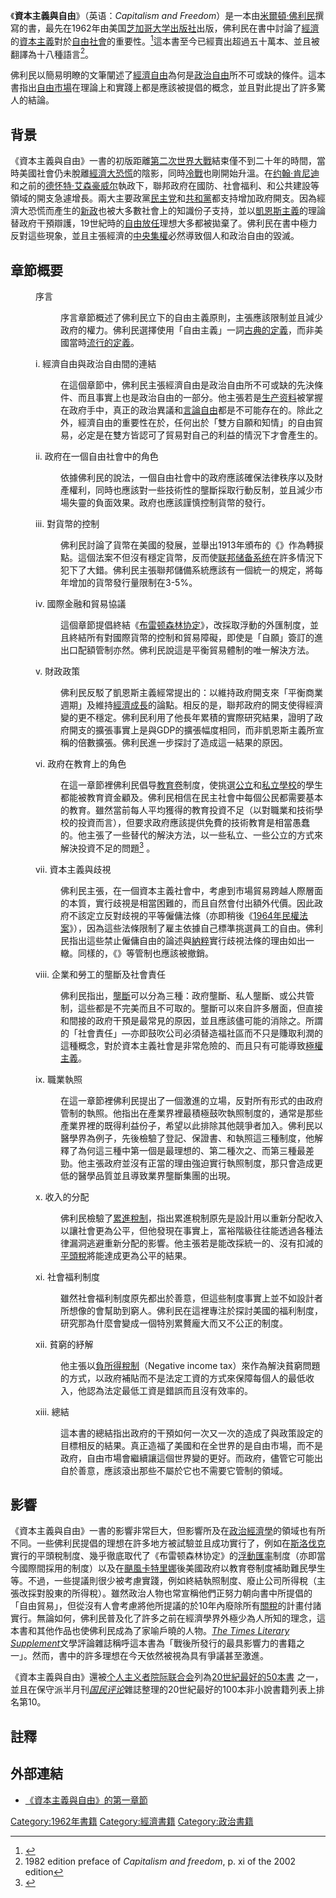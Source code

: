 {{infobox Book | 
| name         = 資本主義與自由
| image        = [[File:MiltonFriedmanBook.jpg|180px]]
| author       = [[米爾頓·佛利民|米爾頓·佛利民]]
| country      = [[美國|美國]]
| language     = [[英語|英語]]
| genre        = 非小說
| publisher    = [[芝加哥大学|芝加哥大学出版社]]
| release_date = 1962年
| media_type   = 印刷版（精裝 & 平裝）
| pages        = 202頁 （四十週年紀念版） 
| isbn         = ISBN 0-226-26421-1
| cover_artist = [[張五常|張五常]]
}}
《'''資本主義與自由'''》（英语：''Capitalism and Freedom''）是一本由[[米爾頓·佛利民|米爾頓·佛利民]]撰寫的書，最先在1962年由美国[[芝加哥大学出版社|芝加哥大学出版社]]出版，佛利民在書中討論了[[經濟|經濟]]的[[資本主義|資本主義]]對於[[自由主義|自由]][[社會|社會]]的重要性。<ref>{{Cite book|chapter=|url=https://www.press.uchicago.edu/ucp/books/book/chicago/C/bo18146821.html|title=Capitalism and Freedom|last=|first=|publisher=芝加哥大学出版社|year=|isbn=|location=|pages=|access-date=2019-09-17|archive-date=2021-01-16|archive-url=https://web.archive.org/web/20210116212022/https://press.uchicago.edu/ucp/books/book/chicago/C/bo18146821.html|dead-url=no}}</ref>這本書至今已經賣出超過五十萬本、並且被翻譯為十八種語言<ref>1982 edition preface of ''Capitalism and freedom'', p. xi of the 2002 edition</ref>。

佛利民以簡易明瞭的文筆闡述了[[經濟自由|經濟自由]]為何是[[政治自由|政治自由]]所不可或缺的條件。這本書指出[[自由市場|自由市場]]在理論上和實踐上都是應該被提倡的概念，並且對此提出了許多驚人的結論。

==背景==
《資本主義與自由》一書的初版距離[[第二次世界大戰|第二次世界大戰]]結束僅不到二十年的時間，當時美國社會仍未脫離[[經濟大恐慌|經濟大恐慌]]的陰影，同時[[冷戰|冷戰]]也剛開始升溫。在[[约翰·肯尼迪|约翰·肯尼迪]]和之前的[[德怀特·艾森豪威尔|德怀特·艾森豪威尔]]執政下，聯邦政府在國防、社會福利、和公共建設等領域的開支急遽增長。兩大主要政黨[[民主党_(美国)|民主党]]和[[共和黨_(美國)|共和黨]]都支持增加政府開支。因為經濟大恐慌而產生的[[罗斯福新政|新政]]也被大多數社會上的知識份子支持，並以[[凱恩斯主義|凱恩斯主義]]的理論替政府干預辯護，19世紀時的[[自由放任|自由放任]]理想大多都被拋棄了。佛利民在書中極力反對這些現象，並且主張經濟的[[中央集權|中央集權]]必然導致個人和政治自由的毀滅。

==章節概要==
:序言
::序言章節概述了佛利民立下的自由主義原則，主張應該限制並且減少政府的權力。佛利民選擇使用「自由主義」一詞[[古典自由主義|古典的定義]]，而非美國當時[[社會自由主義|流行的定義]]。
:i. 經濟自由與政治自由間的連結
::在這個章節中，佛利民主張經濟自由是政治自由所不可或缺的先決條件、而且事實上也是政治自由的一部分。他主張若是[[生产资料|生产资料]]被掌握在政府手中，真正的政治異議和[[言論自由|言論自由]]都是不可能存在的。除此之外，經濟自由的重要性在於，任何出於「雙方自願和知情」的自由貿易，必定是在雙方皆認可了貿易對自己的利益的情況下才會產生的。
:ii. 政府在一個自由社會中的角色
::依據佛利民的說法，一個自由社會中的政府應該確保法律秩序以及財產權利，同時也應該對一些技術性的壟斷採取行動反制，並且減少市場失靈的負面效果。政府也應該謹慎控制貨幣的發行。
:iii. 對貨幣的控制
::佛利民討論了貨幣在美國的發展，並舉出1913年頒布的《{{le|聯邦儲備法案|Federal Reserve Act}}》作為轉捩點。這個法案不但沒有穩定貨幣，反而使[[美国联邦储备系统|联邦储备系统]]在許多情況下犯下了大錯。佛利民主張聯邦儲備系統應該有一個統一的規定，將每年增加的貨幣發行量限制在3-5%。
:iv. 國際金融和貿易協議
::這個章節提倡終結《[[布雷顿森林协定|布雷顿森林协定]]》，改採取浮動的外匯制度，並且終結所有對國際貨幣的控制和貿易障礙，即使是「自願」簽訂的進出口配額管制亦然。佛利民說這是平衡貿易體制的唯一解決方法。
:v. 財政政策
::佛利民反駁了凱恩斯主義經常提出的：以維持政府開支來「平衡商業週期」及維持[[經濟成長|經濟成長]]的論點。相反的是，聯邦政府的開支使得經濟變的更不穩定。佛利民利用了他長年累積的實際研究結果，證明了政府開支的擴張事實上是與GDP的擴張幅度相同，而非凱恩斯主義所宣稱的倍數擴張。佛利民進一步探討了造成這一結果的原因。
:vi. 政府在教育上的角色
::在這一章節裡佛利民倡导[[教育卷|教育卷]]制度，使挑選[[公立學校|公立]]和[[私立學校|私立學校]]的學生都能被教育資金顧及。佛利民相信在民主社會中每個公民都需要基本的教育。雖然當前每人平均獲得的教育投資不足（以對職業和技術學校的投資而言），但要求政府應該提供免費的技術教育是相當愚蠢的。他主張了一些替代的解決方法，以一些私立、一些公立的方式來解決投資不足的問題<ref>{{cite journal |jstor=1189163 |title=National Voucher Plans in Chile and Sweden: Did Privatization Reforms Make for Better Education? |url=https://archive.org/details/sim_comparative-education-review_1998-08_42_3/page/309 |author=Martin Carnoy |journal=Comparative Education Review |volume=42 |issue=3 |pages=309–337 |doi=10.1086/447510|date=August 1998}}</ref> 。
:vii. 資本主義與歧視
::佛利民主張，在一個資本主義社會中，考慮到市場貿易跨越人際層面的本質，實行歧視是相當困難的，而且自然會付出額外代價。因此政府不該定立反對歧視的平等僱傭法條（亦即稍後《[[1964年民權法案|1964年民權法案]]》），因為這些法條限制了雇主依據自己標準挑選員工的自由。佛利民指出這些禁止僱傭自由的論述與[[纳粹主义|納粹]]實行歧視法條的理由如出一轍。同樣的，《{{le|工作權利法|right-to-work law}}》等管制也應該被撤銷。
:viii. 企業和勞工的壟斷及社會責任
::佛利民指出，[[壟斷|壟斷]]可以分為三種：政府壟斷、私人壟斷、或公共管制，這些都是不完美而且不可取的。壟斷可以來自許多層面，但直接和間接的政府干預是最常見的原因，並且應該儘可能的消除之。所謂的「社會責任」—亦即鼓吹公司必須替造福社區而不只是賺取利潤的這種概念，對於資本主義社會是非常危險的、而且只有可能導致[[極權主義|極權主義]]。
:ix. 職業執照
::在這一章節裡佛利民提出了一個激進的立場，反對所有形式的由政府管制的執照。他指出在產業界裡最積極鼓吹執照制度的，通常是那些產業界裡的既得利益份子，希望以此排除其他競爭者加入。佛利民以醫學界為例子，先後檢驗了登記、保證書、和執照這三種制度，他解釋了為何這三種中第一個是最理想的、第二種次之、而第三種最差勁。他主張政府並沒有正當的理由強迫實行執照制度，那只會造成更低的醫學品質並且導致業界壟斷集團的出現。
:x. 收入的分配
::佛利民檢驗了[[累進稅制|累進稅制]]，指出累進稅制原先是設計用以重新分配收入以讓社會更為公平，但他發現在事實上，富裕階級往往能透過各種法律漏洞逃避重新分配的影響。他主張若是能改採統一的、沒有扣減的[[平頭稅|平頭稅]]將能達成更為公平的結果。
:xi. 社會福利制度
::雖然社會福利制度原先都出於善意，但這些制度事實上並不如設計者所想像的會幫助到窮人。佛利民在這裡專注於探討美國的福利制度，研究那為什麼會變成一個特別累贅龐大而又不公正的制度。
:xii. 貧窮的紓解
::他主張以[[負所得稅制|負所得稅制]]（Negative income tax）來作為解決貧窮問題的方式，以政府補貼而不是法定工資的方式來保障每個人的最低收入，他認為法定最低工資是錯誤而且沒有效率的。
:xiii. 總結
::這本書的總結指出政府的干預如何一次又一次的造成了與政策設定的目標相反的結果。真正造福了美國和在全世界的是自由市場，而不是政府，自由市場會繼續讓這個世界變的更好。而政府，儘管它可能出自於善意，應該滾出那些不屬於它也不需要它管制的領域。

==影響==
《資本主義與自由》一書的影響非常巨大，但影響所及在[[政治經濟學|政治經濟學]]的領域也有所不同。一些佛利民提倡的理想在許多地方被試驗並且成功實行了，例如在[[斯洛伐克|斯洛伐克]]實行的平頭稅制度、幾乎徹底取代了《布雷顿森林协定》的[[浮動匯率|浮動匯率]]制度（亦即當今國際間採用的制度）以及在[[2005年飓风卡特里娜|颶風卡特里娜]]後美國政府以教育卷制度補助難民學生等。不過，一些提議則很少被考慮實踐，例如終結執照制度、廢止公司所得稅（主張改採對股東的所得稅）。雖然政治人物也常宣稱他們正努力朝向書中所提倡的「自由貿易」，但從沒有人會考慮將他所提議的於10年內廢除所有[[關稅|關稅]]的計畫付諸實行。無論如何，佛利民普及化了許多之前在經濟學界外極少為人所知的理念，這本書和其他作品也使佛利民成為了家喻戶曉的人物。''[[The_Times_Literary_Supplement|The Times Literary Supplement]]''文學評論雜誌稱呼這本書為「戰後所發行的最具影響力的書籍之一」。然而，書中的許多理想在今天依然被視為具有爭議甚至激進。

《資本主義與自由》還被[[Intercollegiate_Studies_Institute|个人主义者院际联合会]]列為[http://www.mmisi.org/ir/35_01/50worst.pdf 20世紀最好的50本書] {{Wayback|url=http://www.mmisi.org/ir/35_01/50worst.pdf |date=20090206185050 }}之一，並且在保守派半月刊''[[国民评论|国民评论]]''雜誌整理的20世紀最好的100本非小說書籍列表上排名第10。

==註釋==
{{Reflist}}

==外部連結==
*[https://web.archive.org/web/20081105123941/http://www.mtholyoke.edu/acad/intrel/ipe/friedman.htm 《資本主義與自由》的第一章節]

[[Category:1962年書籍|Category:1962年書籍]]
[[Category:經濟書籍|Category:經濟書籍]]
[[Category:政治書籍|Category:政治書籍]]